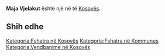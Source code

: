 {{Fshat në 
 | Emri                = Maja Vjelakut
 | EmriAlt                = 
 | NAME_SHORT_FORM=      
 | NAME_GENERIC=      
 | NAME_SORT_NAME_RO=      MAJAVJELAKUT
 | FULL_NAME_RO = Maja Vjelakut
 | FULL_NAME_ND_RO=Maja Vjelakut
 | SORT_NAME_RG=VJELAKUT MAJA
 | FULL_NAME_RG=Vjelakut, Maja
 | FULL_NAME_ND_RG=Vjelakut, Maja
 | SRP_NAME_SHORT_FORM=      
 | SRP_NAME_GENERIC=      
 | SRP_NAME_SORT_NAME_RO=      
 | SRP_FULL_NAME_RO = 
 | SRP_FULL_NAME_ND_RO=
 | SRP_SORT_NAME_RG=
 | SRP_FULL_NAME_RG=
 | SRP_FULL_NAME_ND_RG=
 | Emri (Rasa dhanore) = 
 | Figura              = 
 | Shteti              = Kosovo
 | Komuna              = 
 | Kodi postar         = 
 | Sipërfaqja          = 

 | Popullsia           = 

 | Regj. i popullsisë  = 
 | Dend. e popullsisë  = 
 | Faqja zyrtare       = 
 <!--- Koordinatat ----> 
 | Gjerësia            = 42.689722
 | Gjatësia            = 20.226389
 | Lartësia            = 
}}
'''Maja Vjelakut''' është një [[]] në [[]] të [[Kosovës]].

<!-- == Gjeografia == -->
<!-- == Historia == -->
<!-- == Demografia == -->
== Shih edhe ==
{{Komuna }}
{{Kosovo-Administrata-Cung}}

[[Kategoria:Fshatra në Kosovës]]
[[Kategoria:Fshatra në Kommunes ]]
[[Kategoria:Vendbanime në Kosovës]]